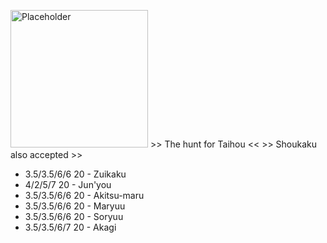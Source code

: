 [[File:Placeholder|thumb|220px]]
>> The hunt for Taihou << >> Shoukaku also accepted >>
*  3.5/3.5/6/6 20 - Zuikaku
*  4/2/5/7 20 - Jun'you
*  3.5/3.5/6/6 20 - Akitsu-maru
* 3.5/3.5/6/6 20 - Maryuu
* 3.5/3.5/6/6 20 - Soryuu
* 3.5/3.5/6/7 20 - Akagi